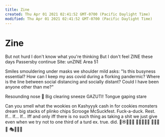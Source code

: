 ```yaml
---
title: Zine
created: Thu Apr 01 2021 02:41:52 GMT-0700 (Pacific Daylight Time)
modified: Thu Apr 01 2021 02:41:52 GMT-0700 (Pacific Daylight Time)
---
```

# Zine

But not hurd
I don't know what you're thinking
But I don't feel ZINE these days
Passersby continue
Site: unZINE
Area 51

Smiles smouldering under masks
we shoulder mild asks:
"Is this busyness essential?
How can I keep my ass covid
during a florking pandermic?
Where is the line
between social distancing
and socially distant?
Could I have been
anyone other than me?"

Resounding nose 👃
Big clearing sneeze
GAZUTI!
Tongue gaping stare

Can you smell what the
wookies on Kashyyyk
cash in for cookies
monsters dream big
stacks of plinko chips
Scrooge McSuckfest.
Fuck-a-duck.
Rest.
If…
If…
If…
Iff and only iff
there is no such thing
as taking a shit
we just give
even when we try not to
one third of a turd
ex. true. did.
🐄🏵️🦉🧚🏼
🖕🥀🧟‍♂️🦕
🐌🧄💈📢
🎭🧸🐻🥱


